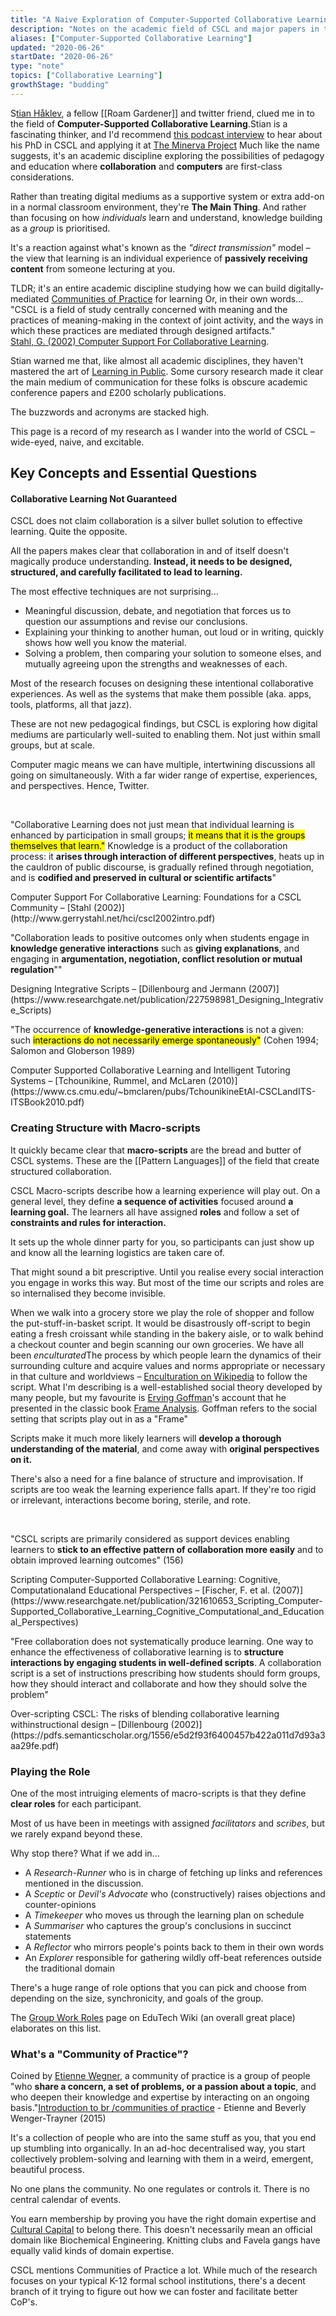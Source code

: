 ```yaml
---
title: "A Naive Exploration of Computer-Supported Collaborative Learning"
description: "Notes on the academic field of CSCL and major papers in the discipline"
aliases: ["Computer-Supported Collaborative Learning"]
updated: "2020-06-26"
startDate: "2020-06-26"
type: "note"
topics: ["Collaborative Learning"]
growthStage: "budding"
---
```



<IntroParagraph>S[tian Håklev](http://reganmian.net/blog/), a fellow [[Roam Gardener]] and twitter friend, clued me in to the field of **Computer-Supported Collaborative Learning**.<Footnote idName={1}>Stian is a fascinating thinker, and I'd recommend [this podcast interview](https://louis-and-kyle.simplecast.com/episodes/stian-haklev-012) to hear about his PhD in CSCL and applying it at [The Minerva Project](https://www.minervaproject.com/)</Footnote> Much like the name suggests, it's an academic discipline exploring the possibilities of pedagogy and education where **collaboration** and **computers** are first-class considerations.</IntroParagraph>

Rather than treating digital mediums as a supportive system or extra add-on in a normal classroom environment, they're **The Main Thing**. And rather than focusing on how _individuals_ learn and understand, knowledge building as a _group_ is prioritised.

It's a reaction against what's known as the _"direct transmission"_ model – the view that learning is an individual experience of **passively receiving content** from someone lecturing at you.

TLDR; it's an entire academic discipline studying how we can build digitally-mediated [Communities of Practice](http://edutechwiki.unige.ch/en/Community_of_practice) for learning <Footnote idName={2}>Or, in their own words... "CSCL is a field of study centrally concerned with meaning and the practices of meaning-making in the context of joint activity, and the ways in which these practices are mediated through designed artifacts." <br/> [Stahl, G. (2002) Computer Support For Collaborative Learning](http://www.gerrystahl.net/hci/cscl2002intro.pdf)</Footnote>.

Stian warned me that, like almost all academic disciplines, they haven't mastered the art of [Learning in Public](https://www.swyx.io/writing/learn-in-public/). Some cursory research made it clear the main medium of communication for these folks is obscure academic conference papers and £200 scholarly publications.

The buzzwords and acronyms are stacked high.

This page is a record of my research as I wander into the world of CSCL – wide-eyed, naive, and excitable.

## Key Concepts and Essential Questions

#### Collaborative Learning Not Guaranteed

CSCL does not claim collaboration is a silver bullet solution to effective learning. Quite the opposite.

All the papers makes clear that collaboration in and of itself doesn't magically produce understanding. **Instead, it needs to be designed, structured, and carefully facilitated to lead to learning.**

The most effective techniques are not surprising...

- Meaningful discussion, debate, and negotiation that forces us to question our assumptions and revise our conclusions.
- Explaining your thinking to another human, out loud or in writing, quickly shows how well you know the material.
- Solving a problem, then comparing your solution to someone elses, and mutually agreeing upon the strengths and weaknesses of each.

Most of the research focuses on designing these intentional collaborative experiences. As well as the systems that make them possible (aka. apps, tools, platforms, all that jazz).

These are not new pedagogical findings, but CSCL is exploring how digital mediums are particularly well-suited to enabling them. Not just within small groups, but at scale.

Computer magic means we can have multiple, intertwining discussions all going on simultaneously. With a far wider range of expertise, experiences, and perspectives. Hence, Twitter.

<br />

<TwoColumn maxWidth="1200px" alignItems="flex-start">

<SimpleCard alignLeft>

"Collaborative Learning does not just mean that individual learning is enhanced by participation in small groups; <mark>it means that it is the groups themselves that learn."</mark> Knowledge is a product of the collaboration process: it <b>arises through interaction of different perspectives</b>, heats up in the cauldron of public discourse, is gradually refined through negotiation, and is <b>codified and preserved in cultural or scientific artifacts</b>"

<p className="subtext">
	Computer Support For Collaborative Learning: Foundations for a CSCL Community
	– [Stahl (2002)](http://www.gerrystahl.net/hci/cscl2002intro.pdf)
</p>

</SimpleCard>

<SimpleCard alignLeft>

"Collaboration leads to positive outcomes only when students engage in **knowledge generative interactions** such as **giving explanations**, and engaging in **argumentation, negotiation, conflict resolution or mutual regulation**""

<p className="subtext">
	Designing Integrative Scripts – [Dillenbourg and Jermann
	(2007)](https://www.researchgate.net/publication/227598981_Designing_Integrative_Scripts)
</p>

</SimpleCard>

<SimpleCard alignLeft>

"The occurrence of **knowledge-generative interactions** is not a given: such <mark>interactions do not necessarily emerge spontaneously"</mark> (Cohen 1994; Salomon and Globerson 1989)

<p className="subtext">
	Computer Supported Collaborative Learning and Intelligent Tutoring Systems –
	[Tchounikine, Rummel, and McLaren
	(2010)](https://www.cs.cmu.edu/~bmclaren/pubs/TchounikineEtAl-CSCLandITS-ITSBook2010.pdf)
</p>

</SimpleCard>

</TwoColumn>

### Creating Structure with Macro-scripts

It quickly became clear that **macro-scripts** are the bread and butter of CSCL systems. These are the [[Pattern Languages]] of the field that create structured collaboration.

CSCL Macro-scripts describe how a learning experience will play out.
On a general level, they define **a sequence of activities** focused around **a learning goal.** The learners all have assigned **roles** and follow a set of **constraints and rules for interaction.**

It sets up the whole dinner party for you, so participants can just show up and know all the learning logistics are taken care of.

That might sound a bit prescriptive. Until you realise every social interaction you engage in works this way. But most of the time our scripts and roles are so internalised they become invisible.

When we walk into a grocery store we play the role of shopper and follow the put-stuff-in-basket script. It would be disastrously off-script to begin eating a fresh croissant while standing in the bakery aisle, or to walk behind a checkout counter and begin scanning our own groceries. We have all been
_enculturated_<Footnote isClosed idName={3}>The process by which people learn the dynamics of their surrounding culture and acquire values and norms appropriate or necessary in that culture and worldviews – [Enculturation on Wikipedia](https://en.wikipedia.org/wiki/Enculturation)</Footnote> to follow the script. <Footnote idName={4}>What I'm describing is a well-established social theory developed by many people, but my favourite is [Erving Goffman](https://en.wikipedia.org/wiki/Erving_Goffman)'s account that he presented in the classic book [Frame Analysis](https://en.wikipedia.org/wiki/Frame_analysis). Goffman refers to the social setting that scripts play out in as a "Frame"</Footnote>

Scripts make it much more likely learners will **develop a thorough understanding of the material**, and come away with **original perspectives on it.**

There's also a need for a fine balance of structure and improvisation. If scripts are too weak the learning experience falls apart. If they're too rigid or irrelevant, interactions become boring, sterile, and rote.

<br />

<TwoColumn maxWidth="1200px" alignItems="flex-start">

<SimpleCard alignLeft>

"CSCL scripts are primarily considered as support devices enabling learners to **stick to an effective pattern of collaboration more easily** and to obtain improved learning outcomes" (156)

<p className="subtext">
	Scripting Computer-Supported Collaborative Learning: Cognitive,
	Computationaland Educational Perspectives – [Fischer, F. et al.
	(2007)](https://www.researchgate.net/publication/321610653_Scripting_Computer-Supported_Collaborative_Learning_Cognitive_Computational_and_Educational_Perspectives)
</p>

</SimpleCard>

<SimpleCard alignLeft>

"Free collaboration does not systematically produce learning. One way to enhance the effectiveness of collaborative learning is to **structure interactions by engaging students in well-defined scripts**. A collaboration script is a set of instructions prescribing how students should form groups, how they should interact and collaborate and how they should solve the problem"

<p className="subtext">
	Over-scripting CSCL: The risks of blending collaborative learning
	withinstructional design – [Dillenbourg
	(2002)](https://pdfs.semanticscholar.org/1556/e5d2f93f6400457b422a011d7d93a3aa29fe.pdf)
</p>

</SimpleCard>

</TwoColumn>

### Playing the Role

One of the most intruiging elements of macro-scripts is that they define **clear roles** for each participant.

Most of us have been in meetings with assigned _facilitators_ and _scribes_, but we rarely expand beyond these.

Why stop there? What if we add in...

- A _Research-Runner_ who is in charge of fetching up links and references mentioned in the discussion.
- A _Sceptic_ or _Devil's Advocate_ who (constructively) raises objections and counter-opinions
- A _Timekeeper_ who moves us through the learning plan on schedule
- A _Summariser_ who captures the group's conclusions in succinct statements
- A _Reflector_ who mirrors people's points back to them in their own words
- An _Explorer_ responsible for gathering wildly off-beat references outside the traditional domain

There's a huge range of role options that you can pick and choose from depending on the size, synchronicity, and goals of the group.

The [Group Work Roles](http://edutechwiki.unige.ch/en/Group_work_roles) page on EduTech Wiki (an overall great place) elaborates on this list.

### What's a "Community of Practice"?

Coined by [Etienne Wegner](https://wenger-trayner.com/), a community of practice is a group of people "who **share a concern, a set of problems, or a passion about a topic**, and who deepen their knowledge and expertise by interacting on an ongoing basis."<Footnote idName={5}>[Introduction to br /communities of practice](https://wenger-trayner.com/introduction-to-communities-of-practice/) - Etienne and Beverly Wenger-Trayner (2015)</Footnote>

It's a collection of people who are into the same stuff as you, that you end up stumbling into organically. In an ad-hoc decentralised way, you start collectively problem-solving and learning with them in a weird, emergent, beautiful process.

No one plans the community. No one regulates or controls it. There is no central calendar of events.

You earn membership by proving you have the right domain expertise and [Cultural Capital](https://en.wikipedia.org/wiki/Cultural_capital) to belong there. This doesn't necessarily mean an official domain like Biochemical Engineering. Knitting clubs and Favela gangs have equally valid kinds of domain expertise.

CSCL mentions Communities of Practice a lot. While much of the research focuses on your typical K-12 formal school institutions, there's a decent branch of it trying to figure out how we can foster and facilitate better CoP's.
